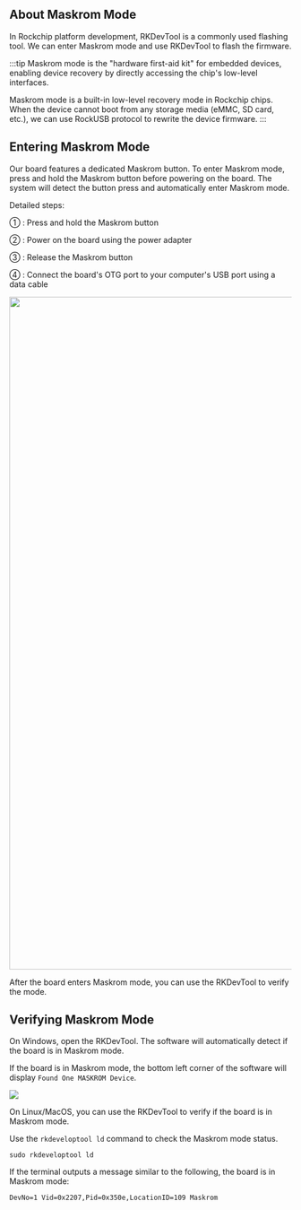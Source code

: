 
## About Maskrom Mode

In Rockchip platform development, RKDevTool is a commonly used flashing tool. We can enter Maskrom mode and use RKDevTool to flash the firmware.

:::tip
Maskrom mode is the "hardware first-aid kit" for embedded devices, enabling device recovery by directly accessing the chip's low-level interfaces.

Maskrom mode is a built-in low-level recovery mode in Rockchip chips. When the device cannot boot from any storage media (eMMC, SD card, etc.), we can use RockUSB protocol to rewrite the device firmware.
:::

## Entering Maskrom Mode

Our board features a dedicated Maskrom button. To enter Maskrom mode, press and hold the Maskrom button before powering on the board. The system will detect the button press and automatically enter Maskrom mode.

Detailed steps:

① : Press and hold the Maskrom button

② : Power on the board using the power adapter

③ : Release the Maskrom button

④ : Connect the board's OTG port to your computer's USB port using a data cable

<Image
  src="/en/img/common/tools/rkdevtool/maskrom-#model#.webp"
  model={props.model}
  fallback={props.model}
  width="1200"
/>

After the board enters Maskrom mode, you can use the RKDevTool to verify the mode.

## Verifying Maskrom Mode

<Tabs queryString="rkdevtool">

<TabItem value="Windows">

On Windows, open the RKDevTool. The software will automatically detect if the board is in Maskrom mode.

If the board is in Maskrom mode, the bottom left corner of the software will display `Found One MASKROM Device`.

<div style={{ textAlign: "center" }}>
  <img
    src="/en/img/common/tools/rkdevtool/maskrom-mode.webp"
    style={{ width: "100%", maxWidth: "700" }}
  />
</div>

</TabItem>

<TabItem value="Linux / MacOS">

On Linux/MacOS, you can use the RKDevTool to verify if the board is in Maskrom mode.

Use the `rkdeveloptool ld` command to check the Maskrom mode status.

<NewCodeBlock tip="Linux / MacOS$" type="host">

```
sudo rkdeveloptool ld
```

</NewCodeBlock>

If the terminal outputs a message similar to the following, the board is in Maskrom mode:

<NewCodeBlock tip="Linux / MacOS$" type="host">

```
DevNo=1	Vid=0x2207,Pid=0x350e,LocationID=109 Maskrom
```

</NewCodeBlock>

</TabItem>

</Tabs>
